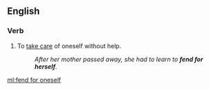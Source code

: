 ==English==

===Verb===
{{en-verb|fends for oneself|fending for oneself|fended for oneself|fended for oneself}}

# To [[take care]] of oneself without help.
#:''After her mother passed away, she had to learn to '''fend for herself'''.''

[[ml:fend for oneself]]